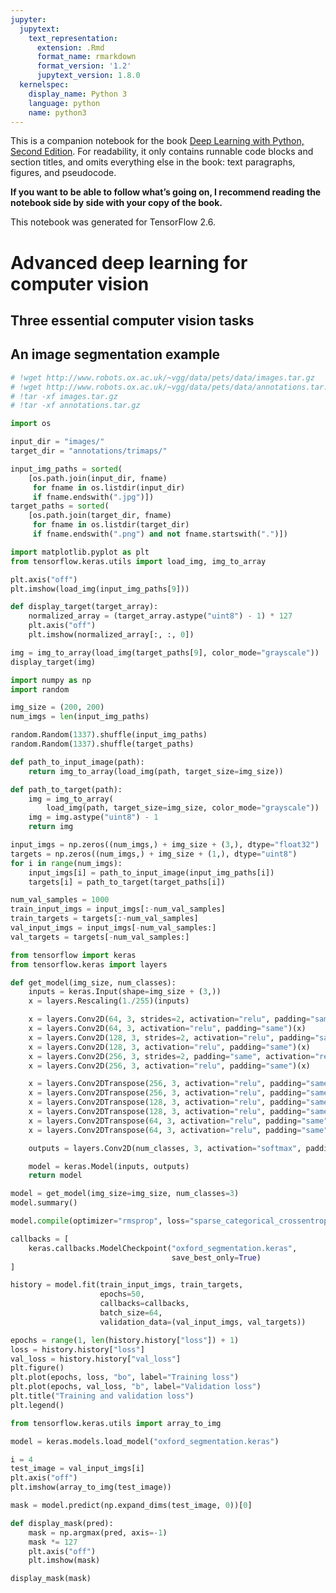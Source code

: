 ```yaml
---
jupyter:
  jupytext:
    text_representation:
      extension: .Rmd
      format_name: rmarkdown
      format_version: '1.2'
      jupytext_version: 1.8.0
  kernelspec:
    display_name: Python 3
    language: python
    name: python3
---
```


<!-- #region colab_type="text" -->
This is a companion notebook for the book [Deep Learning with Python, Second Edition](https://www.manning.com/books/deep-learning-with-python-second-edition?a_aid=keras&a_bid=76564dff). For readability, it only contains runnable code blocks and section titles, and omits everything else in the book: text paragraphs, figures, and pseudocode.

**If you want to be able to follow what's going on, I recommend reading the notebook side by side with your copy of the book.**

This notebook was generated for TensorFlow 2.6.
<!-- #endregion -->

<!-- #region colab_type="text" -->
# Advanced deep learning for computer vision
<!-- #endregion -->

<!-- #region colab_type="text" -->
## Three essential computer vision tasks
<!-- #endregion -->

<!-- #region colab_type="text" -->
## An image segmentation example
<!-- #endregion -->

```python
# !wget http://www.robots.ox.ac.uk/~vgg/data/pets/data/images.tar.gz
# !wget http://www.robots.ox.ac.uk/~vgg/data/pets/data/annotations.tar.gz
# !tar -xf images.tar.gz
# !tar -xf annotations.tar.gz
```

```python
import os

input_dir = "images/"
target_dir = "annotations/trimaps/"

input_img_paths = sorted(
    [os.path.join(input_dir, fname)
     for fname in os.listdir(input_dir)
     if fname.endswith(".jpg")])
target_paths = sorted(
    [os.path.join(target_dir, fname)
     for fname in os.listdir(target_dir)
     if fname.endswith(".png") and not fname.startswith(".")])
```

```python
import matplotlib.pyplot as plt
from tensorflow.keras.utils import load_img, img_to_array

plt.axis("off")
plt.imshow(load_img(input_img_paths[9]))
```

```python
def display_target(target_array):
    normalized_array = (target_array.astype("uint8") - 1) * 127
    plt.axis("off")
    plt.imshow(normalized_array[:, :, 0])

img = img_to_array(load_img(target_paths[9], color_mode="grayscale"))
display_target(img)
```

```python
import numpy as np
import random

img_size = (200, 200)
num_imgs = len(input_img_paths)

random.Random(1337).shuffle(input_img_paths)
random.Random(1337).shuffle(target_paths)

def path_to_input_image(path):
    return img_to_array(load_img(path, target_size=img_size))

def path_to_target(path):
    img = img_to_array(
        load_img(path, target_size=img_size, color_mode="grayscale"))
    img = img.astype("uint8") - 1
    return img

input_imgs = np.zeros((num_imgs,) + img_size + (3,), dtype="float32")
targets = np.zeros((num_imgs,) + img_size + (1,), dtype="uint8")
for i in range(num_imgs):
    input_imgs[i] = path_to_input_image(input_img_paths[i])
    targets[i] = path_to_target(target_paths[i])

num_val_samples = 1000
train_input_imgs = input_imgs[:-num_val_samples]
train_targets = targets[:-num_val_samples]
val_input_imgs = input_imgs[-num_val_samples:]
val_targets = targets[-num_val_samples:]
```

```python
from tensorflow import keras
from tensorflow.keras import layers

def get_model(img_size, num_classes):
    inputs = keras.Input(shape=img_size + (3,))
    x = layers.Rescaling(1./255)(inputs)

    x = layers.Conv2D(64, 3, strides=2, activation="relu", padding="same")(x)
    x = layers.Conv2D(64, 3, activation="relu", padding="same")(x)
    x = layers.Conv2D(128, 3, strides=2, activation="relu", padding="same")(x)
    x = layers.Conv2D(128, 3, activation="relu", padding="same")(x)
    x = layers.Conv2D(256, 3, strides=2, padding="same", activation="relu")(x)
    x = layers.Conv2D(256, 3, activation="relu", padding="same")(x)

    x = layers.Conv2DTranspose(256, 3, activation="relu", padding="same")(x)
    x = layers.Conv2DTranspose(256, 3, activation="relu", padding="same", strides=2)(x)
    x = layers.Conv2DTranspose(128, 3, activation="relu", padding="same")(x)
    x = layers.Conv2DTranspose(128, 3, activation="relu", padding="same", strides=2)(x)
    x = layers.Conv2DTranspose(64, 3, activation="relu", padding="same")(x)
    x = layers.Conv2DTranspose(64, 3, activation="relu", padding="same", strides=2)(x)

    outputs = layers.Conv2D(num_classes, 3, activation="softmax", padding="same")(x)

    model = keras.Model(inputs, outputs)
    return model

model = get_model(img_size=img_size, num_classes=3)
model.summary()
```

```python
model.compile(optimizer="rmsprop", loss="sparse_categorical_crossentropy")

callbacks = [
    keras.callbacks.ModelCheckpoint("oxford_segmentation.keras",
                                    save_best_only=True)
]

history = model.fit(train_input_imgs, train_targets,
                    epochs=50,
                    callbacks=callbacks,
                    batch_size=64,
                    validation_data=(val_input_imgs, val_targets))
```

```python
epochs = range(1, len(history.history["loss"]) + 1)
loss = history.history["loss"]
val_loss = history.history["val_loss"]
plt.figure()
plt.plot(epochs, loss, "bo", label="Training loss")
plt.plot(epochs, val_loss, "b", label="Validation loss")
plt.title("Training and validation loss")
plt.legend()
```

```python
from tensorflow.keras.utils import array_to_img

model = keras.models.load_model("oxford_segmentation.keras")

i = 4
test_image = val_input_imgs[i]
plt.axis("off")
plt.imshow(array_to_img(test_image))

mask = model.predict(np.expand_dims(test_image, 0))[0]

def display_mask(pred):
    mask = np.argmax(pred, axis=-1)
    mask *= 127
    plt.axis("off")
    plt.imshow(mask)

display_mask(mask)
```
